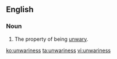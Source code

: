 ==English==

===Noun===
{{en-noun|-}}

#The property of being [[unwary]].

[[ko:unwariness]]
[[ta:unwariness]]
[[vi:unwariness]]